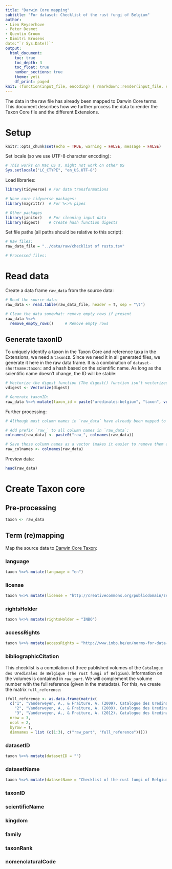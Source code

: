 ```yaml
---
title: "Darwin Core mapping"
subtitle: "For dataset: Checklist of the rust fungi of Belgium"
author: 
- Lien Reyserhove
- Peter Desmet
- Quentin Groom
- Dimitri Brosens
date:"`r Sys.Date()`"
output:
  html_document:
    toc: true
    toc_depth: 3
    toc_float: true
    number_sections: true
    theme: yeti
    df_print: paged
knit: (function(input_file, encoding) { rmarkdown::render(input_file, encoding = encoding, output_file = paste0("../docs/",sub(".Rmd", ".html", basename(input_file))))})
---
```


The data in the raw file has already been mapped to Darwin Core terms. 
This document describes how we further process the data to render the Taxon Core file and the different Extensions.

# Setup

```r
knitr::opts_chunk$set(echo = TRUE, warning = FALSE, message = FALSE)
```

Set locale (so we use UTF-8 character encoding):

```r
# This works on Mac OS X, might not work on other OS
Sys.setlocale("LC_CTYPE", "en_US.UTF-8")
```

Load libraries:

```r
library(tidyverse) # For data transformations

# None core tidyverse packages:
library(magrittr)  # For %<>% pipes

# Other packages
library(janitor)   # For cleaning input data
library(digest)    # Create hash function digests
```

Set file paths (all paths should be relative to this script):
 
```r
# Raw files:
raw_data_file = "../data/raw/checklist of rusts.tsv"

# Processed files:

```

# Read data

Create a data frame `raw_data` from the source data:

```r
# Read the source data:
raw_data <- read.table(raw_data_file, header = T, sep = "\t") 

# Clean the data somewhat: remove empty rows if present
raw_data %<>%
  remove_empty_rows()     # Remove empty rows
```

## Generate taxonID

To uniquely identify a taxon in the Taxon Core and reference taxa in the Extensions, we need a `taxonID`. Since we need it in all generated files, we generate it here in the raw data frame. It is a combination of `dataset-shortname:taxon:` and a hash based on the scientific name. As long as the scientific name doesn't change, the ID will be stable: 

```r
# Vectorize the digest function (The digest() function isn't vectorized. So if you pass in a vector, you get one value for the whole vector rather than a digest for each element of the vector):
vdigest <- Vectorize(digest)

# Generate taxonID:
raw_data %<>% mutate(taxon_id = paste("uredinales-belgium", "taxon", vdigest(scientificName, algo="md5"), sep=":"))
```

Further processing:

```r
# Although most column names in `raw_data` have already been mapped to Darwin Core terms, some terms are missing. Additionally, not all terms belong to the same DwC Archive (Core or Extensions) and we want to clean and reorder the terms within one Archive. Therefore, we first add a prefix `raw_` to all column names in `raw_data`, we generate the DwC Archive files and we remove all `raw_` column names afterwards. 

# Add prefix `raw_` to all column names in `raw_data`:
colnames(raw_data) <- paste0("raw_", colnames(raw_data))

# Save those column names as a vector (makes it easier to remove them all later):
raw_colnames <- colnames(raw_data)
```

Preview data:

```r
head(raw_data)
```

# Create Taxon core

## Pre-processing

```r
taxon <- raw_data
```

## Term (re)mapping
 
Map the source data to [Darwin Core Taxon](http://rs.gbif.org/core/dwc_taxon_2015-04-24.xml):
 
### language

```r
taxon %<>% mutate(language = "en")
```

### license

```r
taxon %<>% mutate(license = "http://creativecommons.org/publicdomain/zero/1.0/")
```

### rightsHolder

```r
taxon %<>% mutate(rightsHolder = "INBO")

```

### accessRights

```r
taxon %<>% mutate(accessRights = "http://www.inbo.be/en/norms-for-data-use")
```

### bibliographicCitation

This checklist is a compilation of three published volumes of the `Catalogue des Uredinales de Belgique (The rust fungi of Belgium)`. Information on the volumes is contained in `raw_part`. We will complement the volume number with the full reference (given in the metadata). For this, we create the matrix `full_reference`:

```r
(full_reference <- as.data.frame(matrix(
  c("1", "Vanderweyen, A., & Fraiture, A. (2009). Catalogue des Uredinales de Belgique, 1re partie, Chaconiaceae, Coleosporiaceae, Cronartiaceae, Melampsoraceae, Phragmidiaceae, Pucciniastraceae, Raveneliaceae et Uropyxidaceae. Lejeunia, Revue de Botanique.",
    "2", "Vanderweyen, A., & Fraiture, A. (2009). Catalogue des Uredinales de Belgique, 2ème partie, Pucciniaceae (sauf Puccinia)(suite 2). Lejeunia, Revue de Botanique.",
    "3", "Vanderweyen, A., & Fraiture, A. (2012). Catalogue des Uredinales de Belgique, 3ème partie, Pucciniaceae (genre Puccinia). Lejeunia, Revue de Botanique."), 
  nrow = 3, 
  ncol = 2, 
  byrow = T,
  dimnames = list (c(1:3), c("raw_part", "full_reference")))))
```

### datasetID

```r
taxon %<>% mutate(datasetID = "")
```

### datasetName

```r
taxon %<>% mutate(datasetName = "Checklist of the rust fungi of Belgium")
```

### taxonID
### scientificName
### kingdom
### family
### taxonRank
### nomenclaturalCode
